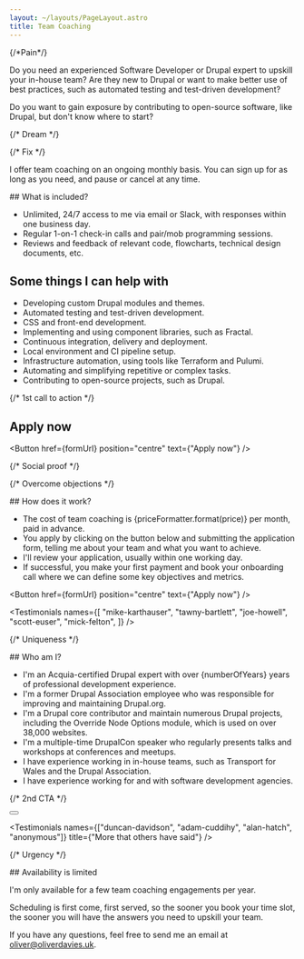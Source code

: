 ```yaml
---
layout: ~/layouts/PageLayout.astro
title: Team Coaching
---
```




<div class="space-y-12">
<div>
{/*Pain*/}

Do you need an experienced Software Developer or Drupal expert to upskill your in-house team? Are they new to Drupal or want to make better use of best practices, such as automated testing and test-driven development?

Do you want to gain exposure by contributing to open-source software, like Drupal, but don't know where to start?

{/* Dream */}

{/* Fix */}

I offer team coaching on an ongoing monthly basis. You can sign up for as long as you need, and pause or cancel at any time.
</div>

<section>
## What is included?

- Unlimited, 24/7 access to me via email or Slack, with responses within one business day.
- Regular 1-on-1 check-in calls and pair/mob programming sessions.
- Reviews and feedback of relevant code, flowcharts, technical design documents, etc.

## Some things I can help with

- Developing custom Drupal modules and themes.
- Automated testing and test-driven development.
- CSS and front-end development.
- Implementing and using component libraries, such as Fractal.
- Continuous integration, delivery and deployment.
- Local environment and CI pipeline setup.
- Infrastructure automation, using tools like Terraform and Pulumi.
- Automating and simplifying repetitive or complex tasks.
- Contributing to open-source projects, such as Drupal.
</section>

{/* 1st call to action */}

<section>
<h2 class="sr-only">Apply now</h2>

<Button href={formUrl} position="centre" text={"Apply now"} />
</section>

{/* Social proof */}

{/* Overcome objections */}

<section>
## How does it work?

- The cost of team coaching is {priceFormatter.format(price)} per month, paid in advance.
- You apply by clicking on the button below and submitting the application form, telling me about your team and what you want to achieve.
- I'll review your application, usually within one working day.
- If successful, you make your first payment and book your onboarding call where we can define some key objectives and metrics.

<Button href={formUrl} position="centre" text={"Apply now"} />
</section>

<Testimonials
  names={[
    "mike-karthauser",
    "tawny-bartlett",
    "joe-howell",
    "scott-euser",
    "mick-felton",
  ]}
/>

{/* Uniqueness */}

<section>
## Who am I?

- I'm an Acquia-certified Drupal expert with over {numberOfYears} years of professional development experience.
- I'm a former Drupal Association employee who was responsible for improving and maintaining Drupal.org.
- I'm a Drupal core contributor and maintain numerous Drupal projects, including the Override Node Options module, which is used on over 38,000 websites.
- I'm a multiple-time DrupalCon speaker who regularly presents talks and workshops at conferences and meetups.
- I have experience working in in-house teams, such as Transport for Wales and the Drupal Association.
- I have experience working for and with software development agencies.
</section>

{/* 2nd CTA */}

<div>
  <Button
    href={formUrl}
    position="centre"
    text={"Apply now for team coaching"}
  />
</div>

<Testimonials
  names={["duncan-davidson", "adam-cuddihy", "alan-hatch", "anonymous"]}
  title={"More that others have said"}
/>

{/* Urgency */}

<section>
## Availability is limited

I'm only available for a few team coaching engagements per year.

Scheduling is first come, first served, so the sooner you book your time slot, the sooner you will have the answers you need to upskill your team.

If you have any questions, feel free to send me an email at oliver@oliverdavies.uk.

</section>
</div>
